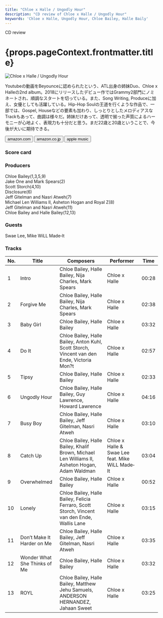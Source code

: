```yaml
---
title: "Chloe x Halle / Ungodly Hour"
description: "CD review of Chloe x Halle / Ungodly Hour"
keywords: 'Chloe x Halle, Ungodly Hour, Chloe Bailey, Halle Baily'
---
```




<p className="largeP">CD review</p>
<h1 className="h1--no--margin">{props.pageContext.frontmatter.title}</h1>

<Row  className="image-card-group">
	<Column colMd={"4"} colLg={"4"} noGutterMdLeft="">
       <ImageCard>

![Chloe x Halle / Ungodly Hour](../../images/cd/chloexhalle1L.jpg) 

</ImageCard>
	</Column>
	<Column colMd={"8"} colLg={"8"} noGutterMdLeft="">
	<p>
	Youtubeの動画をBeyounceに認められたという、ATL出身の姉妹Duo、Chloe x Halleの2nd album。2018にリリースしたデビュー作ではGrammy2部門にノミネートされ、順調なスタートを切っている。また、Song Writing, Produceに加え、女優としても活躍している。Hip-Hop Soulの王道を行くような作品で、一部では、Gospel, Houseなどの要素も加わり、しっとりとしたメロディアスなTrackもあって、曲調は様々だ。姉妹だけあって、透明で揃った声質によるハーモニーが心地よく、表現力も十分だと思う。まだ22歳と20歳ということで、今後が大いに期待できる。
	</p>
	<div>
	  <Button href="https://amzn.to/37ErDsX" kind="primary" size="small" renderIcon={ArrowUpRight24}>
      amazon.com
    </Button>
    <Button href="https://amzn.to/3jrEtx4" kind="secondary" size="small" renderIcon={ArrowUpRight24}>
      amazon.co.jp
    </Button>
		<Button href="https://apple.co/34tJDo1" kind="tertiary" size="small" renderIcon={ArrowUpRight24}>
      apple music
    </Button>
	</div>
	</Column>
</Row>
<Row >
	<Column colMd={"4"} colLg={"4"} noGutterMdLeft="">
<div>
  <h3>Score card</h3>
	<SliderJS1 value="5" />
  <SliderJS2 value="1" />
	<SliderJS3 value="1" />
  <SliderJS4 value="9" />
</div>
</Column>
<Column colMd={"8"} colLg={"8"} noGutterMdLeft="">
<div>
<h3>Producers</h3>
<p>
	Chloe Bailey(1,3,5,9)
  <br/>Jake One and Mark Spears(2)
  <br/>Scott Storch(4,10)
  <br/>Disclosure(6)
  <br/>Jeff Gitelman and Nasri Atweh(7)
  <br/>Michael Len Williams II, Asheton Hogan and Royal Z(8)
  <br/>Jeff Gitelman and Nasri Atweh(11)
  <br/>Chloe Bailey and Halle Bailey(12,13)
</p>
<h3>Guests</h3>
<p>
	Swae Lee, Mike WiLL Made‐It
</p>
</div>
</Column>
</Row>

<h3>Tracks</h3>

| No. |	 Title                       |	 Composers                                                                                    |	 Performer                                       | Time	 |
| --- |	---------------------------- | ---------------------------------------------------------------------------------------------- | ------------------------------------------------ | ----- |
|	1	  |	Intro                        | Chloe Bailey, Halle Bailey, Nija Charles, Mark Spears                                         	|	Chloe x Halle                                    | 00:28 |
|	2	  |	Forgive Me                   | Chloe Bailey, Halle Bailey, Nija Charles, Mark Spears                                         	|	Chloe x Halle                                    | 02:38 |
|	3	  |	Baby Girl                    | Chloe Bailey, Halle Bailey                                                                    	|	Chloe x Halle                                    | 03:32 |
|	4	  |	Do It                        | Chloe Bailey, Halle Bailey, Anton Kuhl, Scott Storch, Vincent van den Ende, Victoria Mon?t    	|	Chloe x Halle                                    | 02:57 |
|	5	  |	Tipsy                        | Chloe Bailey, Halle Bailey                                                                    	|	Chloe x Halle                                    | 02:33 |
|	6	  |	Ungodly Hour                 | Chloe Bailey, Halle Bailey, Guy Lawrence, Howard Lawrence                                     	|	Chloe x Halle                                    | 04:16 |
|	7	  |	Busy Boy                     | Chloe Bailey, Halle Bailey, Jeff Gitelman, Nasri Atweh                                        	|	Chloe x Halle                                    | 03:10 |
|	8	  |	Catch Up                     | Chloe Bailey, Halle Bailey, Khalif Brown, Michael Len Williams II, Asheton Hogan, Adam Waldman	|	Chloe x Halle & Swae Lee feat. Mike WiLL Made‐It | 03:04 |
|	9	  |	Overwhelmed                  | Chloe Bailey, Halle Bailey                                                                    	|	Chloe x Halle                                    | 00:52 |
|	10	|	Lonely                       | Chloe Bailey, Halle Bailey, Felicia Ferraro, Scott Storch, Vincent van den Ende, Wallis Lane  	|	Chloe x Halle                                    | 03:15 |
|	11	|	Don’t Make It Harder on Me 	 | Chloe Bailey, Halle Bailey, Jeff Gitelman, Nasri Atweh                                        	|	Chloe x Halle                                    | 03:35 |
|	12	|	Wonder What She Thinks of Me | Chloe Bailey, Halle Bailey                                                                    	|	Chloe x Halle                                    | 03:32 |
|	13	|	ROYL                         | Chloe Bailey, Halle Bailey, Matthew Jehu Samuels, ANDERSON HERNANDEZ, Jahaan Sweet            	|	Chloe x Halle                                    | 03:25 | 
